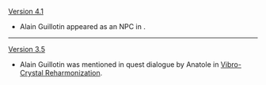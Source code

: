 {{Change History/Header}}
[[Version 4.1]]
* Alain Guillotin appeared as an NPC in {{Quest|In a New Light}}.
----
[[Version 3.5]]
* Alain Guillotin was mentioned in quest dialogue by Anatole in [[Vibro-Crystal Reharmonization]].